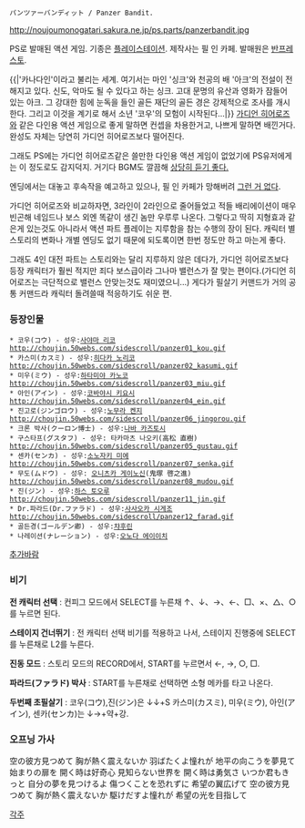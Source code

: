  パンツァーバンディット / Panzer Bandit.
http://noujoumonogatari.sakura.ne.jp/ps.parts/panzerbandit.jpg

{{{#!html
<iframe width="420" height="315" src="http://www.youtube.com/embed/WhooP1baQQc" frameborder="0" allowfullscreen></iframe>
}}}
PS로 발매된 액션 게임.
기종은 [[플레이스테이션]]. 제작사는 필 인 카페. 발매원은 [[반프레스토]]. 

{{|'카나다인'이라고 불리는 세계. 여기서는 마인 '싱크'와 천공의 배 '아크'의 전설이 전해지고 있다. 신도, 악마도 될 수 있다고 하는 싱크. 고대 문명의 유산과 영화가 잠들어 있는 아크. 그 강대한 힘에 눈독을 들인 골든 재단의 골든 경은 강제적으로 조사를 개시한다. 그리고 이것을 계기로 해서 소년 '코우'의 모험이 시작된다...|}}
[[가디언 히어로즈]]와 같은 다인용 액션 게임으로 좋게 말하면 컨셉을 차용한거고, 나쁘게 말하면 배낀거다. 완성도 자체는 당연히 가디언 히어로즈보다 떨어진다.

그래도 PS에는 가디언 히어로즈같은 쓸만한 다인용 액션 게임이 없었기에 PS유저에게는 이 정도로도 감지덕지. 거기다 BGM도 깔끔해 [http://jun1517.tistory.com/2420 상당히 듣기 좋다.]

엔딩에서는 대놓고 후속작을 예고하고 있으나, 필 인 카페가 망해버려 [[그런 거 없다]].

가디언 히어로즈와 비교하자면, 3라인이 2라인으로 줄어들었고 적들 배리에이션이 매우 빈곤해 네임드나 보스 외엔 똑같이 생긴 놈만 우루루 나온다. 그렇다고 딱히 지형효과 같은게 있는것도 아니라서 액션 파트 플레이는 지루함을 참는 수행의 장이 된다. 캐릭터 별 스토리의 변화나 개별 엔딩도 없기 때문에 되도록이면 한번 정도만 하고 마는게 좋다.

그래도 4인 대전 파트는 스토리와는 달리 지루하지 않은 데다가, 가디언 히어로즈보다 등장 캐릭터가 훨씬 적지만 죄다 보스급이라 그나마 밸런스가 잘 맞는 편이다.(가디언 히어로즈는 극단적으로 밸런스 안맞는것도 재미였으니...) 게다가 필살기 커맨드가 거의 공통 커맨드라 캐릭터 돌려쓸때 적응하기도 쉬운 편.

=== 등장인물 ===
 * 코우(コウ) - 성우:[[사야마 리코]]
 http://choujin.50webs.com/sidescroll/panzer01_kou.gif
 * 카스미(カスミ) - 성우:[[히다카 노리코]]
 http://choujin.50webs.com/sidescroll/panzer02_kasumi.gif
 * 미우(ミウ) - 성우:[[하타미야 카노코]] 
 http://choujin.50webs.com/sidescroll/panzer03_miu.gif
 * 아인(アイン) - 성우:[[코바야시 키요시]] 
 http://choujin.50webs.com/sidescroll/panzer04_ein.gif
 * 진고로(ジンゴロウ) - 성우:[[노무라 켄지]] 
 http://choujin.50webs.com/sidescroll/panzer06_jingorou.gif
 * 크론 박사(クーロン博士) - 성우:[[나바 카즈토시]] 
 * 구스타프(グスタフ) - 성우: 타카마츠 나오키(高松 直樹) 
 http://choujin.50webs.com/sidescroll/panzer05_gustau.gif
 * 센카(センカ) - 성우:[[소노자키 미에]]
 http://choujin.50webs.com/sidescroll/panzer07_senka.gif
 * 무도(ムドウ) - 성우: [[오니츠카 게이노신]](鬼塚 啓之進) 
 http://choujin.50webs.com/sidescroll/panzer08_mudou.gif
 * 진(ジン) - 성우:[[하스 토오루]]
 http://choujin.50webs.com/sidescroll/panzer11_jin.gif
 * Dr.파라드(Dr.ファラド) - 성우:[[사사오카 시게조]]
 http://choujin.50webs.com/sidescroll/panzer12_farad.gif
 * 골든경(ゴールデン卿) - 성우:[[챠후린]]
 * 나레이션(ナレーション) - 성우:[[오노다 에이이치]]

[[추가바람]]

=== 비기 ===
'''전 캐릭터 선택''' : 컨피그 모드에서 SELECT를 누른채 ↑、↓、→、←、□、×、△、○를 누르면 된다.

'''스테이지 건너뛰기''' : 전 캐릭터 선택 비기를 적용하고 나서, 스테이지 진행중에 SELECT를 누른채로 L2를 누른다.

'''진동 모드''' : 스토리 모드의 RECORD에서, START를 누르면서 ←, →, ○, □. 

'''파라드(ファラド) 박사''' : START를 누른채로 선택하면 소형 메카를 타고 나온다.

'''두번째 초필살기''' : 코우(コウ),진(ジン)은 ↓↓+S 카스미(カスミ), 미우(ミウ), 아인(アイン), 센카(センカ)는 ↓→+약+강.

=== 오프닝 가사 ===
空の彼方見つめて 
胸が熱く震えないか  
羽ばたくよ憧れが  
地平の向こうを夢見て
始まりの扉を 
開く時は好奇心 
見知らない世界を
開く時は勇気さ 
いつか君もきっと 
自分の夢を見つけるよ 
傷つくことを恐れずに  
希望の翼広げて 
空の彼方見つめて 
胸が熱く震えないか 
駆けだすよ憧れが
希望の光を目指して 


[[각주]]
